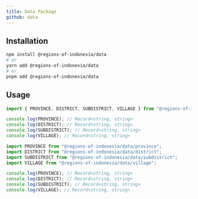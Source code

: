 ```yaml
---
title: Data Package
github: data
---
```



<NPMPackageBadges name="data" />

## Installation

```bash
npm install @regions-of-indonesia/data
# or
yarn add @regions-of-indonesia/data
# or
pnpm add @regions-of-indonesia/data
```

## Usage

```typescript
import { PROVINCE, DISTRICT, SUBDISTRICT, VILLAGE } from "@regions-of-indonesia/data";

console.log(PROVINCE); // Record<string, string>
console.log(DISTRICT); // Record<string, string>
console.log(SUBDISTRICT); // Record<string, string>
console.log(VILLAGE); // Record<string, string>
```

```typescript
import PROVINCE from "@regions-of-indonesia/data/province";
import DISTRICT from "@regions-of-indonesia/data/district";
import SUBDISTRICT from "@regions-of-indonesia/data/subdistrict";
import VILLAGE from "@regions-of-indonesia/data/village";

console.log(PROVINCE); // Record<string, string>
console.log(DISTRICT); // Record<string, string>
console.log(SUBDISTRICT); // Record<string, string>
console.log(VILLAGE); // Record<string, string>
```
